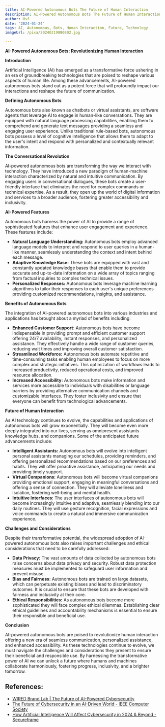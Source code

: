 ```yaml
---
title: AI-Powered Autonomous Bots The Future of Human Interaction
description: AI-Powered Autonomous Bots The Future of Human Interaction
author: Usf
date: '2024-01-24'
tags: AI, Autonomous, Bots, Human Interaction, Future, Technology
imageUrl: /pixa/20240219080802.jpg

---
```

**AI-Powered  Autonomous Bots: Revolutionizing Human Interaction**

**Introduction**

Artificial Intelligence (AI) has emerged as a transformative  force ushering in an era of groundbreaking technologies that are poised to reshape various aspects of  human life. Among these advancements, AI-powered autonomous bots  stand out as a potent force  that will profoundly impact our interactions and reshape the future of  communication.

**Defining Autonomous Bots**

Autonomous bots also known as chatbots or virtual assistants, are software  agents that  leverage AI to engage in human-like  conversations. They are equipped with natural language processing capabilities, enabling them to comprehend and generate  text  messages providing  a seamless and engaging user experience. Unlike traditional rule-based bots,  autonomous bots possess a level of cognitive intelligence that allows them  to adapt  to the user's intent and respond with personalized and contextually relevant information.

**The Conversational Revolution**

AI-powered autonomous bots are transforming the way we interact with technology. They  have introduced a new paradigm of human-machine  interaction characterized by natural  and intuitive communication. By engaging users in conversational dialogues, these  bots create a user-friendly interface that eliminates the need for complex commands  or technical expertise. As a result,  they open up the world of digital  information and services to a broader audience, fostering greater accessibility and inclusivity.

**AI-Powered Features**

Autonomous bots harness  the  power of AI to  provide a range of sophisticated features that enhance user engagement and experience. These features include:

* **Natural  Language Understanding:**  Autonomous  bots employ advanced  language models  to interpret and respond to user queries in a  human-like manner, seamlessly understanding the context and intent behind each message.
* **Adaptive Knowledge Base:** These bots are equipped with vast and constantly updated knowledge bases  that enable them to provide accurate and up-to-date  information on a wide array of  topics ranging from factual inquiries  to complex technical issues.
* **Personalized Responses:** Autonomous bots leverage machine learning  algorithms to tailor their responses to each user's unique preferences providing customized recommendations, insights, and assistance.

**Benefits of Autonomous Bots**

The integration of  AI-powered autonomous bots into  various industries and  applications has  brought about a myriad of benefits including:

*  **Enhanced Customer Support:** Autonomous bots have become indispensable in  providing prompt and efficient customer support offering 24/7  availability, instant  responses, and personalized assistance. They effectively handle a wide range of customer queries, reducing wait times and improving overall customer satisfaction.
*  **Streamlined Workforce:** Autonomous bots automate repetitive and time-consuming tasks enabling human employees to  focus on more complex and strategic initiatives. This optimization of workflows leads to increased productivity, reduced operational costs, and improved resource allocation.
* **Increased Accessibility:** Autonomous bots make information and services more accessible to individuals with disabilities  or language barriers by providing alternative communication channels and customizable interfaces.  They foster inclusivity and ensure that everyone can benefit from technological advancements.

**Future of  Human Interaction**

As AI technology continues to evolve, the capabilities and applications of autonomous bots will grow exponentially. They will become even more deeply integrated into our lives, serving  as omnipresent assistants knowledge hubs, and companions.  Some of the anticipated future advancements include:

* **Intelligent Assistants:** Autonomous bots will evolve into intelligent personal assistants managing our schedules, providing reminders, and offering personalized recommendations based on our preferences and habits. They will offer proactive assistance, anticipating our needs and providing  timely support.
* **Virtual Companions:** Autonomous bots will become virtual companions providing  emotional support, engaging in meaningful conversations  and offering a  sense of connection.  They  will alleviate  loneliness and isolation, fostering well-being and mental health.
* **Intuitive Interfaces:** The user interfaces of autonomous bots  will become increasingly intuitive and adaptive, seamlessly blending into our  daily routines. They  will use gesture recognition, facial expressions and voice commands to create a natural and immersive communication experience.

**Challenges and Considerations**

Despite their transformative potential, the widespread adoption of AI-powered autonomous bots also raises important challenges and ethical considerations that need to be carefully addressed:

* **Data Privacy:**  The vast amounts  of data collected by autonomous bots raise concerns about data privacy and security. Robust data protection measures must be implemented to safeguard user information and prevent misuse.
* **Bias and Fairness:**  Autonomous bots are trained on large  datasets, which can perpetuate existing biases and lead to discriminatory  outcomes. It is crucial to ensure that these bots are  developed with fairness and inclusivity  at their core.
* **Ethical Responsibilities:** As  autonomous bots become more sophisticated they will face complex ethical dilemmas. Establishing clear ethical guidelines and accountability mechanisms is essential to  ensure their responsible and beneficial use.

**Conclusion**

AI-powered autonomous bots are  poised to revolutionize human interaction offering a new era  of seamless communication, personalized assistance, and  enhanced accessibility. As these technologies continue to evolve, we must navigate  the challenges  and considerations they present to ensure  their beneficial and responsible use. By harnessing the transformative power of AI we can  unlock a future where  humans and machines collaborate harmoniously, fostering progress, inclusivity, and a brighter tomorrow.

## References:
- [WIRED Brand Lab | The Future of AI-Powered Cybersecurity](https://www.wired.com/sponsored/story/the-future-of-ai-powered-cybersecurity/)
- [The Future of Cybersecurity in an AI-Driven World - IEEE Computer Society](https://www.computer.org/publications/tech-news/trends/cybersecurity-in-an-ai-driven-world/)
- [How Artificial Intelligence Will Affect Cybersecurity in 2024 & Beyond - Secureframe](https://secureframe.com/blog/how-will-ai-affect-cybersecurity)
